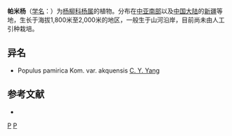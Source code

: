 {{Speciesbox 
| genus = Populus
| species = pamirica 
| authority = Kom.
}}
'''帕米杨'''（[[学名|学名]]：{{lang|la|''Populus pamirica''}}）为[[杨柳科|杨柳科]][[杨属|杨属]]的植物。分布在[[中亚南部|中亚南部]]以及[[中国大陆|中国大陆]]的[[新疆|新疆]]等地，生长于海拔1,800米至2,000米的地区，一般生于山河沿岸，目前尚未由人工引种栽培。

== 异名 ==
* Populus pamirica Kom. var. akquensis [[杨纯瑜|C. Y. Yang]]

== 参考文献 ==
<div class="references-small">
* {{cite web| url =http://www.bioinfo.cn/db05/KmzwSpecies.php?action=view&id=20090| title =帕米杨| work =《中国高等植物数据库全库》| publisher =中国科学院微生物研究所| author =昆明植物研究所| accessdate =2009-02-25| deadurl =yes| archiveurl =https://web.archive.org/web/20160305072203/http://www.bioinfo.cn/db05/KmzwSpecies.php?action=view&id=20090| archivedate =2016-03-05}}
</div>
{{Taxonbar|from=Q11060031}}

[[Category:杨属|P]]
[[Category:新疆植物|P]]
